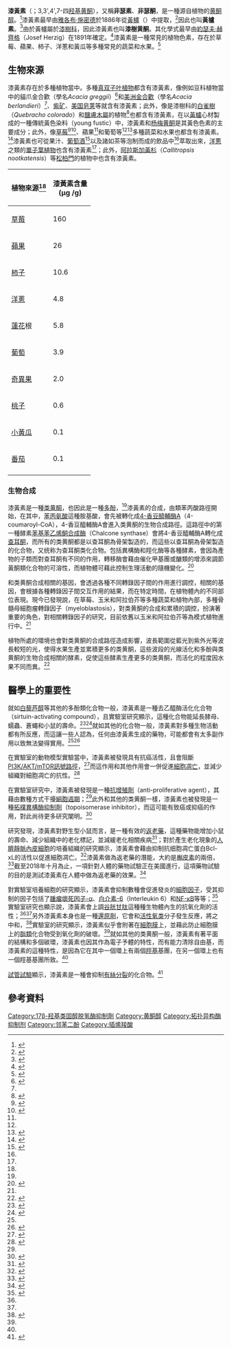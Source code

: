 {{chembox
| Watchedfields = changed
| verifiedrevid = 477167329
| Name = 漆黄素<br>黃櫨素、漆樹黄酮、非瑟素、非瑟酮
| ImageFile = Fisetin.svg
| ImageSize = 250px
| ImageAlt = Skeletal formula of fisetin
| ImageFile1 = Fisetin-3D-balls.png
| ImageAlt1 = Ball-and-stick model of the fisetin molecule
| ImageName = Fisetin structure
| IUPACName = 2-(3,4-dihydroxyphenyl)-3,7-dihydroxychromen-4-one
| OtherNames = Cotinin<br>5-Deoxyquercetin<br>Superfustel<br>Fisetholz<br>Fietin<br>Fustel<br>Fustet<br>Viset<br>Junger fustik
|Section1={{Chembox Identifiers
| IUPHAR_ligand = 5182
| ChemSpiderID_Ref = {{chemspidercite|correct|chemspider}}
| ChemSpiderID = 4444933
| KEGG_Ref = {{keggcite|correct|kegg}}
| KEGG = C10041
| InChI = 1/C15H10O6/c16-8-2-3-9-12(6-8)21-15(14(20)13(9)19)7-1-4-10(17)11(18)5-7/h1-6,16-18,20H
| InChIKey = XHEFDIBZLJXQHF-UHFFFAOYAQ
| ChEMBL_Ref = {{ebicite|correct|EBI}}
| ChEMBL = 31574
| StdInChI_Ref = {{stdinchicite|correct|chemspider}}
| StdInChI = 1S/C15H10O6/c16-8-2-3-9-12(6-8)21-15(14(20)13(9)19)7-1-4-10(17)11(18)5-7/h1-6,16-18,20H
| StdInChIKey_Ref = {{stdinchicite|correct|chemspider}}
| StdInChIKey = XHEFDIBZLJXQHF-UHFFFAOYSA-N
| CASNo_Ref = {{cascite|correct|CAS}}
| CASNo = 528-48-3
| UNII_Ref = {{fdacite|correct|FDA}}
| UNII = OO2ABO9578
| PubChem = 5281614
| DrugBank_Ref = {{drugbankcite|correct|drugbank}}
| DrugBank = DB07795
| ChEBI_Ref = {{ebicite|correct|EBI}}
| ChEBI = 42567
| SMILES = O=C1c3c(O/C(=C1/O)c2ccc(O)c(O)c2)cc(O)cc3
}}
|Section2={{Chembox Properties
| Formula = C<sub>15</sub>H<sub>10</sub>O<sub>6</sub>
| MolarMass = 286.2363 g/mol
| Density = 1.688 g/mL
| MeltingPtC = 330
| BoilingPt = 
 }}
}}
'''漆黃素'''（{{lang|la|fisetin}}；3,3',4',7-四[[羟基|羟基]][[黄酮|黄酮]]），又稱'''非瑟素'''、'''非瑟酮'''，是一種源自植物的[[黄酮醇|黄酮醇]]。<ref name="pmid31109072">{{cite journal | vauthors = Rodríguez-García C, Sánchez-Quesada C, Gaforio JJ | title = Dietary Flavonoids as Cancer Chemopreventive Agents: An Updated Review of Human Studies | journal = [[Nutrients_(journal)|Nutrients]] | volume = 18 | issue = 5 | pages = 137 | date = 2019 | url = https://www.mdpi.com/2076-3921/8/5/137 | doi = 10.3390/antiox8050137 | pmc = 6562590 | pmid = 31109072 | access-date = 2020-10-15 | archive-date = 2021-01-19 | archive-url = https://web.archive.org/web/20210119135115/https://www.mdpi.com/2076-3921/8/5/137 | dead-url = no }}</ref>漆黃素最早由[[雅各布·施密德|雅各布·施密德]]於1886年從[[黃櫨|黃櫨]]（{{lang-de|Fisetholz}}）中提取，<ref>{{Cite journal|title=Ueber das Fisetin, den Farbstoff des Fisetholzes|author=|url=https://chemistry-europe.onlinelibrary.wiley.com/doi/abs/10.1002/cber.18860190223|last=Schmid|first=Jakob|journal=Berichte der deutschen chemischen Gesellschaft|issue=2|doi=10.1002/cber.18860190223|year=1886|volume=19|pages=1734–1749|issn=1099-0682|access-date=2021-04-24|archive-date=2021-04-27|archive-url=https://web.archive.org/web/20210427212835/https://chemistry-europe.onlinelibrary.wiley.com/doi/abs/10.1002/cber.18860190223|dead-url=no}}</ref>因此也叫'''黃櫨素'''。<ref>{{Cite web|title=fisetin - 黃櫨素；3,3',4',7-四羥黃酮|url=https://terms.naer.edu.tw/detail/535545/?index=1|accessdate=2021-04-24|work=雙語詞彙、學術名詞暨辭書資訊網|publisher=國家教育研究院|archive-date=2021-04-27|archive-url=https://web.archive.org/web/20210427212921/https://terms.naer.edu.tw/detail/535545/?index=1|dead-url=no}}</ref>由於黃櫨屬於[[漆樹科|漆樹科]]，因此漆黃素也叫'''漆樹黄酮'''。其化學式最早由[[約瑟夫·赫齊格|約瑟夫·赫齊格]]（Josef Herzig）在1891年確定。<ref>{{cite journal |last1=Herzig |first1=J. |year=1891 |title=Studien über Quercetin und seine Derivate, VII. Abhandlung |trans-title=Studies on Quercetin and its Derivatives, Treatise VII |journal=Monatshefte für Chemie |volume=12 |issue=1 |pages=177–90 |doi=10.1007/BF01538594 |language=de |url=https://zenodo.org/record/2471924 |access-date=2020-10-15 |archive-date=2020-10-17 |archive-url=https://web.archive.org/web/20201017085744/https://zenodo.org/record/2471924 |dead-url=no }}</ref>漆黃素是一種常見的植物色素，存在於草莓、蘋果、柿子、洋蔥和黃瓜等多種常見的蔬菜和水果。<ref name="ReferenceA">{{cite journal|last1=Sahu|first1=Bidya Dhar|last2=Kalvala|first2=Anil Kumar|last3=Koneru|first3=Meghana|last4=Kumar|first4=Jerald Mahesh|last5=Kuncha|first5=Madhusudana|last6=Rachamalla|first6=Shyam Sunder|last7=Sistla|first7=Ramakrishna|title=Ameliorative Effect of Fisetin on Cisplatin-Induced Nephrotoxicity in Rats via Modulation of NF-κB Activation and Antioxidant Defence|journal=PLOS ONE|date=September 3, 2014|volume=9|issue=9|doi=10.1371/journal.pone.0105070|pmid=25184746|pmc=4153571|pages=e105070|bibcode=2014PLoSO...9j5070S}}</ref>

== 生物來源 ==
漆黃素存在於多種植物當中。多種[[真双子叶植物|真双子叶植物]]都含有漆黃素，像例如豆科植物當中的貓爪金合歡（學名''Acacia greggii''）<ref name="chem">{{Cite web|author=Forbes TDA, Clement BA |title=Chemistry of Acacia's from South Texas |publisher=Texas A&M Agricultural Research and Extension Center at |url=http://uvalde.tamu.edu/pdf/chemtdaf.pdf |accessdate=2010-04-14 |url-status=dead |archiveurl=https://web.archive.org/web/20110515034950/http://uvalde.tamu.edu/pdf/chemtdaf.pdf |archivedate=May 15, 2011 }}</ref>和[[美洲金合歡|美洲金合歡]]（學名''Acacia berlandieri''）<ref name="chem"/>、[[紫矿|紫矿]]、[[美国皂荚|美国皂荚]]等就含有漆黃素；此外，像是漆樹科的[[白雀樹|白雀樹]]（''Quebracho colorado''）和[[鹽膚木屬|鹽膚木屬]]的植物<ref>{{cite journal |last1=Gábor |first1=M. |last2=Eperjessy |first2=E. |year=1966 |title=Antibacterial Effect of Fisetin and Fisetinidin |journal=[[Nature_(journal)|Nature]] |volume=212 |issue=5067 |pages=1273 |doi=10.1038/2121273a0 |pmid=21090477|bibcode=1966Natur.212.1273G }}</ref>也都含有漆黃素，在以[[黃櫨|黃櫨]]心材製成的一種傳統黃色染料（young fustic）中，漆黃素和[[杨梅黄酮|杨梅黄酮]]是其黃色色素的主要成分；此外，像[[草莓|草莓]]<ref name=Maher2011>{{cite journal |doi=10.1371/journal.pone.0021226 |lay-url=https://www.sciencedaily.com/releases/2011/06/110627183932.htm |laysource=ScienceDaily |laydate=June 28, 2011 |title=Fisetin Lowers Methylglyoxal Dependent Protein Glycation and Limits the Complications of Diabetes |year=2011 |editor1-last=Deli |editor1-first=Maria A. |last1=Maher |first1=Pamela |last2=Dargusch |first2=Richard |last3=Ehren |first3=Jennifer L. |last4=Okada |first4=Shinichi |last5=Sharma |first5=Kumar |last6=Schubert |first6=David |journal=PLOS ONE |volume=6 |issue=6 |pages=e21226 |pmid=21738623 |pmc=3124487|bibcode=2011PLoSO...621226M }}</ref><ref name=pmid10958819>{{Cite journal 
| last1 = Arai | first1 = Y. 
| last2 = Watanabe | first2 = S. 
| last3 = Kimira | first3 = M. 
| last4 = Shimoi | first4 = K. 
| last5 = Mochizuki | first5 = R. 
| last6 = Kinae | first6 = N. 
| title = Dietary intakes of flavonols, flavones and isoflavones by Japanese women and the inverse correlation between quercetin intake and plasma LDL cholesterol concentration 
| url = https://archive.org/details/sim_journal-of-nutrition_2000-09_130_9/page/2243 | journal = The Journal of Nutrition 
| volume = 130 
| issue = 9 
| pages = 2243–2250 
| year = 2000 
| pmid = 10958819
| doi = 10.1093/jn/130.9.2243 
| doi-access = free 
}}</ref>、蘋果<ref name=pmid10958819/>和葡萄等<ref name=pmid10958819/><ref name=pmid21185565>{{Cite journal 
| last1 = Viñas | first1 = P. 
| last2 = Martínez-Castillo | first2 = N. 
| last3 = Campillo | first3 = N. 
| last4 = Hernández-Córdoba | first4 = M. 
| title = Directly suspended droplet microextraction with in injection-port derivatization coupled to gas chromatography–mass spectrometry for the analysis of polyphenols in herbal infusions, fruits and functional foods 
| doi = 10.1016/j.chroma.2010.12.026 
| journal = Journal of Chromatography A 
| volume = 1218 
| issue = 5 
| pages = 639–646 
| year = 2011 
| pmid = 21185565 
| pmc = 
}}</ref>多種蔬菜和水果也都含有漆黃素。<ref>{{Cite journal 
| last1 = Fiorani 
| first1 = M. 
| last2 = Accorsi 
| first2 = A. 
| title = Dietary flavonoids as intracellular substrates for an erythrocyte trans-plasma membrane oxidoreductase activity 
| journal = The British Journal of Nutrition 
| volume = 94 
| issue = 3 
| pages = 338–345 
| year = 2005 
| pmid = 16176603 
| doi = 10.1079/bjn20051504 
| url = https://zenodo.org/record/892052 
| doi-access = free 
| access-date = 2020-10-15 
| archive-date = 2019-12-18 
| archive-url = https://web.archive.org/web/20191218121739/https://zenodo.org/record/892052 
| dead-url = no 
}}</ref>漆黃素也可從果汁、[[葡萄酒|葡萄酒]]<ref name=pmid12051572>{{Cite journal 
| last1 = De Santi | first1 = C. 
| last2 = Pietrabissa | first2 = A. 
| last3 = Mosca | first3 = F. 
| last4 = Pacifici | first4 = G. M. 
| title = Methylation of quercetin and fisetin, flavonoids widely distributed in edible vegetables, fruits and wine, by human liver 
| journal = International Journal of Clinical Pharmacology and Therapeutics 
| volume = 40 
| issue = 5 
| pages = 207–212 
| year = 2002 
| pmid = 12051572 | doi=10.5414/cpp40207
}}</ref>以及諸如茶等泡制而成的飲品中<ref name=pmid21185565/>萃取出來，[[洋蔥|洋蔥]]之類的[[單子葉植物|單子葉植物]]也含有漆黃素<ref name=pmid10958819/>；此外，[[阿拉斯加黃杉|阿拉斯加黃杉]]（''Callitropsis nootkatensis''）等[[松柏門|松柏門]]的植物中也含有漆黃素。

{|class="wikitable"
|-
!植物來源<ref name=pmid10958819/>
!漆黃素含量<br /> (μg /g)
|-
|[[草莓|草莓]] || 160
|-
|[[蘋果|蘋果]] || 26
|-
|[[柿子|柿子]] || 10.6
|-
|[[洋蔥|洋蔥]] || 4.8
|-
|[[蓮花|蓮花]]根 || 5.8
|-
|[[葡萄|葡萄]] || 3.9
|-
|[[奇異果|奇異果]] || 2.0
|-
|[[桃子|桃子]] || 0.6
|-
|[[小黃瓜|小黃瓜]] || 0.1
|-
|[[番茄|番茄]] || 0.1
|-
|}

===生物合成===
漆黃素是一種[[类黄酮|类黄酮]]，也因此是一種[[多酚|多酚]]，<ref name="pmid31109072" />漆黃素的合成，由類苯丙酸路徑開始，在其中，[[苯丙氨酸|苯丙氨酸]]這種胺基酸，會先被轉化成[[4-香豆醯輔酶A|4-香豆醯輔酶A]]（4-coumaroyl-CoA），4-香豆醯輔酶A會進入类黄酮的生物合成路徑。這路徑中的第一種酵素[[苯基苯乙烯酮合成酶|苯基苯乙烯酮合成酶]]（Chalcone synthase）會將4-香豆醯輔酶A轉化成[[查耳酮|查耳酮]]，而所有的类黄酮都是以查耳酮為骨架製造的，而這些以查耳酮為骨架製造的化合物，又统称为查耳酮类化合物。包括異構酶和羥化酶等各種酵素，會因為產物的子類而對查耳酮有不同的作用，轉移酶會藉由催化甲基團或醣類的增添來調節黃酮類化合物的可溶性，而植物體可藉此控制生理活動的隨機變化。<ref name="ncbi.nlm.nih.gov">{{cite journal|last1=Ferreyra|first1=M.L.|last2=Rius|first2=S.P.|last3=Casati|first3=P.|title=Flavanoids: biosynthesis, biological functions, and biotechnological applications|journal=Frontiers in Plant Science|date=September 28, 2012|volume=3|issue=222|pages=222|doi=10.3389/fpls.2012.00222|pmc=3460232|pmid=23060891}}</ref>

和类黄酮合成相關的基因，會透過各種不同轉錄因子間的作用進行調控，相關的基因，會根據各種轉錄因子間交互作用的結果，而在特定時間，在植物體內的不同部位表現。現今已發現說，在草莓、玉米和阿拉伯芥等多種蔬菜和植物內部，多種骨髓母細胞瘤轉錄因子（myeloblastosis），對类黄酮的合成和累積的調控，扮演著重要的角色，對相關轉錄因子的研究，目前依舊以玉米和阿拉伯芥等為模式植物進行中。<ref name="ncbi.nlm.nih.gov"/>

植物所處的環境也會對类黄酮的合成路徑造成影響，波長範圍從藍光到紫外光等波長較短的光，使得水果生產並累積更多的类黄酮，這些波段的光線活化和多酚與类黄酮的生物合成相關的酵素，促使這些酵素生產更多的类黄酮，而活化的程度因水果不同而異。<ref>{{cite journal|last1=Zoratti|first1=L.|last2=Karppinen|first2=K.|last3=Escobar|first3=A.L.|last4=Haggman|first4=H.|last5=Jaakola|first5=L.|title=Light-controlled flavanoid biosynthesis in fruits|journal=Frontiers in Plant Science|date=October 9, 2014|volume=5|issue=534|pages=534|doi=10.3389/fpls.2014.00534|pmc=4191440|pmid=25346743}}</ref>

==醫學上的重要性==
就如[[白藜芦醇|白藜芦醇]]等其他的多酚類化合物一般，漆黃素是一種去乙醯酶活化化合物（sirtuin-activating compound），且實驗室研究顯示，這種化合物能延長酵母、蠕蟲、蒼蠅和小鼠的壽命。<ref name=BaurRev2010>{{cite journal|last1=Baur|first1=JA|title=Biochemical effects of SIRT1 activators.|journal=Biochimica et Biophysica Acta (BBA) - Proteins and Proteomics|date=August 2010|volume=1804|issue=8|pages=1626–34|pmid=19897059|pmc=2886178|doi=10.1016/j.bbapap.2009.10.025}}</ref><ref>{{Cite journal|last1=Yousefzadeh|first1=Matthew J.|last2=Zhu|first2=Yi|last3=McGowan|first3=Sara J.|last4=Angelini|first4=Luise|last5=Fuhrmann-Stroissnigg|first5=Heike|last6=Xu|first6=Ming|last7=Ling|first7=Yuan Yuan|last8=Melos|first8=Kendra I.|last9=Pirtskhalava|first9=Tamar|last10=Inman|first10=Christina L.|last11=McGuckian|first11=Collin|date=2018-10-01|title=Fisetin is a senotherapeutic that extends health and lifespan|url=https://www.thelancet.com/journals/ebiom/article/PIIS2352-3964(18)30373-6/abstract|journal=EBioMedicine|language=en|volume=36|pages=18–28|doi=10.1016/j.ebiom.2018.09.015|issn=2352-3964|pmid=30279143|pmc=6197652|doi-access=free}}</ref>就如其他的化合物一般，漆黃素對多種生物活動都有所反應，而這讓一些人認為，任何由漆黃素生成的藥物，可能都會有太多副作用以致無法變得實用。<ref name=BaurRev2010/><ref name=KrronRev2004>{{cite journal | pmid = 15213022 | volume=80 | issue=1 | title=How should we assess the effects of exposure to dietary polyphenols in vitro? | url = https://archive.org/details/sim_american-journal-of-clinical-nutrition_2004-07_80_1/page/15 | date=July 2004 | pages=15–21 | journal=Am. J. Clin. Nutr. | last1 = Kroon | first1 = PA | last2 = Clifford | first2 = MN | last3 = Crozier | first3 = A |display-authors=etal| doi = 10.1093/ajcn/80.1.15 | doi-access = free }}</ref>

在實驗室的動物模型實驗當中，漆黃素被發現具有抗癌活性，且會阻斷[[PI3K/AKT/mTOR訊號路徑|PI3K/AKT/mTOR訊號路徑]]，<ref name=SyedReview2013>{{cite journal | last1 = Syed | first1 = DN | display-authors = etal   | date = Sep 2013 | title = Inhibition of Akt/mTOR signaling by the dietary flavonoid fisetin | url = | journal = Anticancer Agents Med Chem | volume = 13 | issue = 7| pages = 995–1001 | pmid = 23293889 | doi=10.2174/18715206113139990129|pmc=3985520}}</ref>而這作用和其他作用會一併促進[[細胞凋亡|細胞凋亡]]，並減少組織對細胞凋亡的抗性。<ref name="pmid31064104">{{cite journal | vauthors = Kashyap D, Garg VK, Tuli HS, Sandhu S | title = Fisetin and Quercetin: Promising Flavonoids with Chemopreventive Potential | journal = [[List_of_MDPI_academic_journals#B|BIOMOLECULES]] | volume = 9 | issue = 5 | pages = 174 | date = 2019 | url = https://www.mdpi.com/2218-273X/9/5/174 | doi = 10.3390/biom9050174 | pmc = 6572624 | pmid = 31064104 | access-date = 2020-10-15 | archive-date = 2020-10-20 | archive-url = https://web.archive.org/web/20201020144251/https://www.mdpi.com/2218-273X/9/5/174 | dead-url = no }}</ref>

在實驗室研究中，漆黃素被發現是一種[[抗增殖劑|抗增殖劑]]（anti-proliferative agent），其藉由數種方式干擾[[細胞週期|細胞週期]]；<ref name=GuptaReview2014/>此外和其他的类黄酮一樣，漆黃素也被發現是一種[[拓樸異構酶抑制劑|拓樸異構酶抑制劑]]（topoisomerase inhibitor），而這可能有致癌或抑癌的作用，對此尚待更多研究闡明。<ref name=SalernoRev2010>{{cite journal | pmid = 20939813 | volume=17 | issue=35 | title=Recent advances in the development of dual topoisomerase I and II inhibitors as anticancer drugs. | year=2010 | pages=4270–90 | doi=10.2174/092986710793361252 | journal=Curr Med Chem| last1=Salerno | first1=S. | last2=Da Settimo | first2=F. | last3=Taliani | first3=S. | last4=Simorini | first4=F. | last5=La Motta | first5=C. | last6=Fornaciari | first6=G. | last7=Marini | first7=A. M. }}</ref>

研究發現，漆黃素對野生型小鼠而言，是一種有效的[[返老藥|返老藥]]，這種藥物能增加小鼠的壽命、減少組織中的老化標記，並減緩老化相關疾病<ref>{{Cite journal|last1=Yousefzadeh|first1=Matthew J.|last2=Zhu|first2=Yi|last3=McGowan|first3=Sara J.|last4=Angelini|first4=Luise|last5=Fuhrmann-Stroissnigg|first5=Heike|last6=Xu|first6=Ming|last7=Ling|first7=Yuan Yuan|last8=Melos|first8=Kendra I.|last9=Pirtskhalava|first9=Tamar|date=2018-09-29|title=Fisetin is a senotherapeutic that extends health and lifespan|journal=EBioMedicine|volume=36|pages=18–28|doi=10.1016/j.ebiom.2018.09.015|issn=2352-3964|pmid=30279143|pmc=6197652}}</ref>；對於產生老化現象的[[人臍靜脈內皮細胞|人臍靜脈內皮細胞]]的培養組織的研究顯示，漆黃素會藉由抑制抗细胞凋亡蛋白Bcl-xL的活性以促進細胞凋亡。<ref name="pmid32686219">{{cite journal | vauthors = Kirkland JL, Tchkonia T | title = Senolytic drugs: from discovery to translation | journal = [[Journal_of_Internal_Medicine|Journal of Internal Medicine]] | date=2020 | doi = 10.1111/joim.13141| pmc=7405395 | pmid = 32686219}}</ref>漆黃素做為返老藥的潛能，大約是[[槲皮素|槲皮素]]的兩倍，<ref name="pmid32752135">{{cite journal | vauthors=Wyld L, Bellantuono I, Tchkonia T, Danson S, Kirkland JL | title=Senescence and Cancer: A Review of Clinical Implications of Senescence and Senotherapies | journal=[[Cancers_(journal)|Cancers]] | volume=12 | issue=8 | pages=e2134 | year=2020 | url=https://www.mdpi.com/2072-6694/12/8/2134 | doi=10.3390/cancers12082134 | pmid=32752135 | doi-access=free | access-date=2020-10-15 | archive-date=2021-01-29 | archive-url=https://web.archive.org/web/20210129103650/https://www.mdpi.com/2072-6694/12/8/2134 | dead-url=no }}</ref>截至2018年十月為止，一項針對人體的藥物試驗正在美國進行，這項藥物試驗的目的是測試漆黃素在人體中做為返老藥的效果。<ref>{{Cite news|url=https://clinicaltrials.gov/ct2/show/NCT03430037|title=Alleviation by Fisetin of Frailty, Inflammation, and Related Measures in Older Women - Full Text View - ClinicalTrials.gov|access-date=2018-10-12|language=en|archive-date=2021-03-31|archive-url=https://web.archive.org/web/20210331182836/https://www.clinicaltrials.gov/ct2/show/NCT03430037|dead-url=no}}</ref>

對實驗室培養細胞的研究顯示，漆黃素會抑制數種會促進發炎的[[細胞因子|細胞因子]]，受其抑制的因子包括了[[腫瘤壞死因子-α|腫瘤壞死因子-α]]、[[白介素-6|白介素-6]]（Interleukin 6）和[[NF-κB|NF-κB]]等等；<ref name=GuptaReview2014>{{cite journal|last1=Gupta|first1=SC|display-authors=etal|title=Downregulation of tumor necrosis factor and other proinflammatory biomarkers by polyphenols.|journal=Archives of Biochemistry and Biophysics|date=1 October 2014|volume=559|pages=91–9|pmid=24946050|doi=10.1016/j.abb.2014.06.006}}</ref>實驗室研究也顯示說，漆黃素會上調[[谷胱甘肽|谷胱甘肽]]這種種生物體內生的抗氧化劑的活性；<ref name=GuptaReview2014/><ref name=KhanRev2013/>另外漆黃素本身也是一種[[還原劑|還原劑]]，它會和[[活性氧类|活性氧类]]分子發生反應，將之中和，<ref name=KhanRev2013>{{cite journal | pmid = 23121441 | doi=10.1089/ars.2012.4901 | volume=19 | issue=2 | title=Fisetin: a dietary antioxidant for health promotion. | date=Jul 2013 | pages=151–62 | pmc=3689181 | journal= Antioxidants & Redox Signaling| last1 = Khan | first1 = N | last2 = Syed | first2 = DN | last3 = Ahmad | first3 = N | last4 = Mukhtar | first4 = H}}</ref>實驗室的研究顯示，漆黃素似乎會附著在[[細胞膜|細胞膜]]上，並藉此防止細胞膜上的[[脂類|脂類]]化合物受到氧化劑的破壞。<ref name=KhanRev2013/>就如其他的类黄酮一般，漆黃素有著平面的結構和多個碳環，漆黃素也因其作為電子予體的特性，而有能力清除自由基，而漆黃素的這種特性，是因為它在其中一個環上有兩個[[羥基|羥基]]基團，在另一個環上也有一個羥基基團所致。<ref name=KhanRev2013/>

[[In_vitro|試管試驗]]顯示，漆黃素是一種會抑制[[有絲分裂|有絲分裂]]的化合物。<ref>{{Cite journal | doi=10.1093/carcin/bgp101| pmid=19395653| pmc=2691139| title=Dietary flavonoid fisetin induces a forced exit from mitosis by targeting the mitotic spindle checkpoint| journal=Carcinogenesis| volume=30| issue=6| pages=1032–1040| year=2009| last1=Salmela| first1=Anna-Leena| last2=Pouwels| first2=Jeroen| last3=Varis| first3=Asta| last4=Kukkonen| first4=Anu M.| last5=Toivonen| first5=Pauliina| last6=Halonen| first6=Pasi K.| last7=Perälä| first7=Merja| last8=Kallioniemi| first8=Olli| last9=Gorbsky| first9=Gary J.| last10=Kallio| first10=Marko J.}}</ref>

==參考資料==
{{Reflist}}

[[Category:17β-羟基类固醇脱氢酶抑制劑|Category:17β-羟基类固醇脱氢酶抑制劑]]
[[Category:黄酮醇|Category:黄酮醇]]
[[Category:拓扑异构酶抑制剂|Category:拓扑异构酶抑制剂]]
[[Category:邻苯二酚|Category:邻苯二酚]]
[[Category:插烯羧酸|Category:插烯羧酸]]